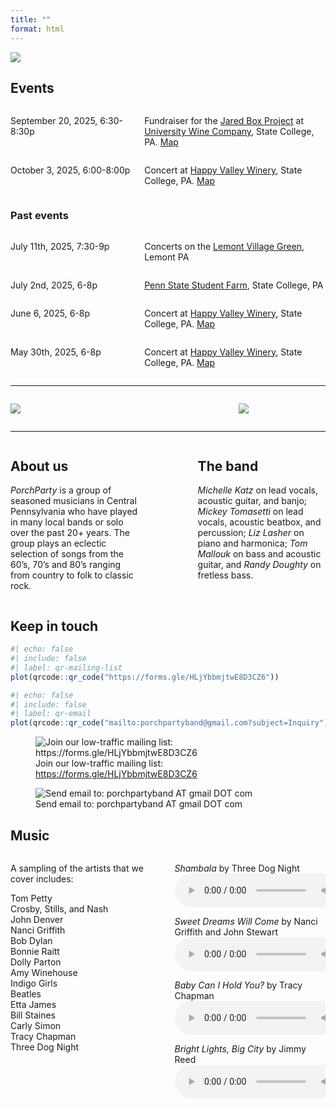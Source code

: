 ```yaml
---
title: ""
format: html
---
```


![](include/img/logo.png)

## Events

:::: {.columns}
::: {.column width=40%}
September 20, 2025, 6:30-8:30p
:::
::: {.column width=60%}
Fundraiser for the [Jared Box Project](https://thejaredbox.org/) at [University Wine Company](https://www.universitywineco.com/), State College, PA. [Map](https://maps.app.goo.gl/nfx3gSveG4Euzkn59)
:::
::::

:::: {.columns}
::: {.column width=40%}
October 3, 2025, 6:00-8:00p
:::
::: {.column width=60%}
Concert at [Happy Valley Winery](https://www.thehappyvalleywinery.com/welcome), State College, PA. [Map](https://maps.app.goo.gl/x447WKWpJtPcogdF6)
:::
::::

<!-- See a Google Calendar with our upcoming shows: <https://calendar.google.com/calendar/embed?src=porchpartyband%40gmail.com&ctz=America%2FNew_York> -->

### Past events

:::: {.columns}
::: {.column width=40%}
July 11th, 2025, 7:30-9p
:::
::: {.column width=60%}
Concerts on the [Lemont Village Green](https://www.lemontvillage.org/related/concerts-on-the-village-green), Lemont PA
:::
::::

:::: {.columns}
::: {.column width=40%}
July 2nd, 2025, 6-8p
:::
::: {.column width=60%}
[Penn State Student Farm](https://www.studentfarm.psu.edu), State College, PA
:::
::::

:::: {.columns}
::: {.column width=40%}
June 6, 2025, 6-8p
:::
::: {.column width=60%}
Concert at [Happy Valley Winery](https://www.thehappyvalleywinery.com/welcome), State College, PA. [Map](https://maps.app.goo.gl/x447WKWpJtPcogdF6)
:::
::::

:::: {.columns}
::: {.column width=40%}
May 30th, 2025, 6-8p
:::
::: {.column width=60%}
Concert at [Happy Valley Winery](https://www.thehappyvalleywinery.com/welcome), State College, PA. [Map](https://maps.app.goo.gl/x447WKWpJtPcogdF6)
:::
::::


---

:::: {.columns}
::: {.column width=66%}
![](include/img/DSC_0029.JPG)
:::
::: {.column width=4%}
:::
::: {.column width=30%}
![](include/img/DSC_0006.JPG)
:::
::::

---

:::: {.columns}
::: {.column width=40%}

## About us

*PorchParty* is a group of seasoned musicians in Central Pennsylvania who have played in many local bands or solo over the past 20+ years. The group plays an eclectic selection of songs from the 60's, 70's and 80's ranging from country to folk to classic rock.
:::
::: {.column width=10%}
:::
::: {.column width=40%}
## The band
 
*Michelle Katz* on lead vocals, acoustic guitar, and banjo; *Mickey Tomasetti* on lead vocals, acoustic beatbox, and percussion; *Liz Lasher* on piano and harmonica; *Tom Mallouk* on bass and acoustic guitar, and *Randy Doughty* on fretless bass.
:::
::::

## Keep in touch

```r
#| echo: false
#| include: false
#| label: qr-mailing-list
plot(qrcode::qr_code("https://forms.gle/HLjYbbmjtwE8D3CZ6"))
```

```r
#| echo: false
#| include: false
#| label: qr-email
plot(qrcode::qr_code("mailto:porchpartyband@gmail.com?subject=Inquiry"))
```

::: {layout-ncol=2}

![Join our low-traffic mailing list: <https://forms.gle/HLjYbbmjtwE8D3CZ6>](include/fig/qr-mailing-list-1.png)

![Send email to: porchpartyband AT gmail DOT com](include/fig/qr-email-1.png)
:::


## Music
 
:::: {.columns}
::: {.column width=50%}
A sampling of the artists that we cover includes: 

Tom Petty \
Crosby, Stills, and Nash \
John Denver \
Nanci Griffith \
Bob Dylan \
Bonnie Raitt \
Dolly Parton \
Amy Winehouse \
Indigo Girls \
Beatles \
Etta James \
Bill Staines \
Carly Simon \
Tracy Chapman \
Three Dog Night
:::
::: {.column width=50%}
*Shambala* by Three Dog Night
<audio controls>
  <source src="include/snd/shambala.mp3" type="audio/mpeg">
Your browser does not support the audio element.
</audio>

*Sweet Dreams Will Come* by Nanci Griffith and John Stewart
<audio controls>
  <source src="include/snd/sweet-dreams.mp3" type="audio/mpeg">
Your browser does not support the audio element.
</audio>

*Baby Can I Hold You?* by Tracy Chapman
<audio controls>
  <source src="include/snd/baby.mp3" type="audio/mpeg">
Your browser does not support the audio element.
</audio>

*Bright Lights, Big City* by Jimmy Reed
<audio controls>
  <source src="include/snd/bright.mp3" type="audio/mpeg">
Your browser does not support the audio element.
</audio>
:::
::::
